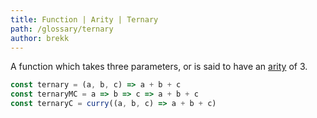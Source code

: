 ```yaml
---
title: Function | Arity | Ternary
path: /glossary/ternary
author: brekk
---
```


<Def of="Ternary" parent="Arity" />

A function which takes three parameters, or is said to have an [arity](/glossary/arity) of 3.

```js
const ternary = (a, b, c) => a + b + c
const ternaryMC = a => b => c => a + b + c 
const ternaryC = curry((a, b, c) => a + b + c)
```
